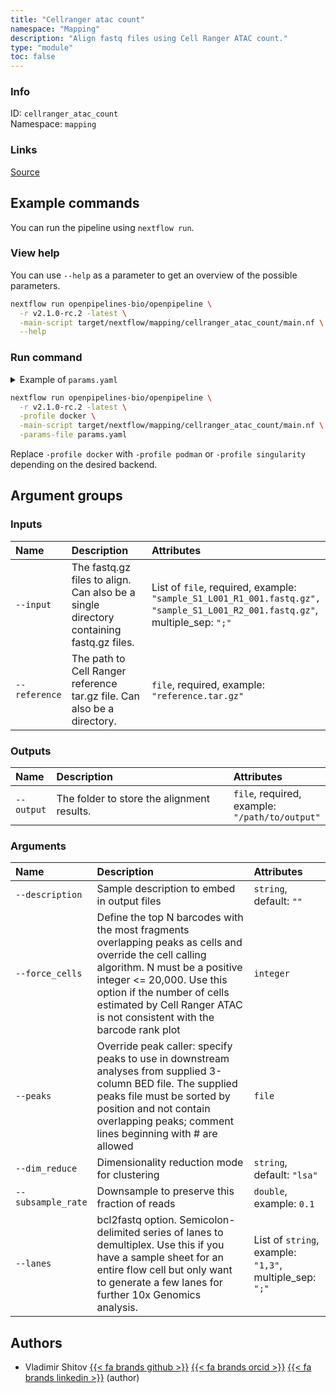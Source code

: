 ```yaml
---
title: "Cellranger atac count"
namespace: "Mapping"
description: "Align fastq files using Cell Ranger ATAC count."
type: "module"
toc: false
---
```


::: {.column-margin}

### Info

ID: `cellranger_atac_count`  
Namespace: `mapping`

### Links
[Source](https://github.com/openpipelines-bio/openpipeline/blob/v2.1.0-rc.2/src/mapping/cellranger_atac_count/config.vsh.yaml){.btn-action .btn-sm .btn-info .btn role="button"}

:::



## Example commands

You can run the pipeline using `nextflow run`.

### View help

You can use `--help` as a parameter to get an overview of the possible parameters.

```bash
nextflow run openpipelines-bio/openpipeline \
  -r v2.1.0-rc.2 -latest \
  -main-script target/nextflow/mapping/cellranger_atac_count/main.nf \
  --help
```

### Run command

<details>
<summary>Example of `params.yaml`</summary>
```yaml
# Inputs
input: # please fill in - example: ["sample_S1_L001_R1_001.fastq.gz", "sample_S1_L001_R2_001.fastq.gz"]
reference: # please fill in - example: "reference.tar.gz"

# Outputs
# output: "$id.$key.output"

# Arguments
description: ""
# force_cells: 123
# peaks: "path/to/file"
dim_reduce: "lsa"
# subsample_rate: 0.1
# lanes: ["1,3"]

# Nextflow input-output arguments
publish_dir: # please fill in - example: "output/"
# param_list: "my_params.yaml"
```
</details>

```bash
nextflow run openpipelines-bio/openpipeline \
  -r v2.1.0-rc.2 -latest \
  -profile docker \
  -main-script target/nextflow/mapping/cellranger_atac_count/main.nf \
  -params-file params.yaml
```

:::{.callout-note}
Replace `-profile docker` with `-profile podman` or `-profile singularity` depending on the desired backend.
:::

## Argument groups

### Inputs

|Name          |Description                                                                            |Attributes                                                                                                                   |
|:----------|:--------------------------------------------------|:--------------------|
|`--input`     |The fastq.gz files to align. Can also be a single directory containing fastq.gz files. |List of `file`, required, example: `"sample_S1_L001_R1_001.fastq.gz", "sample_S1_L001_R2_001.fastq.gz"`, multiple_sep: `";"` |
|`--reference` |The path to Cell Ranger reference tar.gz file. Can also be a directory.                |`file`, required, example: `"reference.tar.gz"`                                                                              |


### Outputs

|Name       |Description                                |Attributes                                     |
|:----------|:--------------------------------------------------|:--------------------|
|`--output` |The folder to store the alignment results. |`file`, required, example: `"/path/to/output"` |


### Arguments

|Name               |Description                                                                                                                                                                                                                                                                     |Attributes                                              |
|:----------|:--------------------------------------------------|:--------------------|
|`--description`    |Sample description to embed in output files                                                                                                                                                                                                                                     |`string`, default: `""`                                 |
|`--force_cells`    |Define the top N barcodes with the most fragments overlapping peaks as cells and override the cell calling algorithm. N must be a positive integer <= 20,000. Use this option if the number of cells estimated by Cell Ranger ATAC is not consistent with the barcode rank plot |`integer`                                               |
|`--peaks`          |Override peak caller: specify peaks to use in downstream analyses from supplied 3-column BED file. The supplied peaks file must be sorted by position and not contain overlapping peaks; comment lines beginning with # are allowed                                             |`file`                                                  |
|`--dim_reduce`     |Dimensionality reduction mode for clustering                                                                                                                                                                                                                                    |`string`, default: `"lsa"`                              |
|`--subsample_rate` |Downsample to preserve this fraction of reads                                                                                                                                                                                                                                   |`double`, example: `0.1`                                |
|`--lanes`          |bcl2fastq option. Semicolon-delimited series of lanes to demultiplex. Use this if you have a sample sheet for an entire flow cell but only want to generate a few lanes for further 10x Genomics analysis.                                                                      |List of `string`, example: `"1,3"`, multiple_sep: `";"` |

## Authors


  * Vladimir Shitov [{{< fa brands github >}}](https://github.com/vladimirshitov) [{{< fa brands orcid >}}](https://orcid.org/0000-0002-1960-8812) [{{< fa brands linkedin >}}](https://linkedin.com/in/vladimir-shitov-9a659513b) (author)

